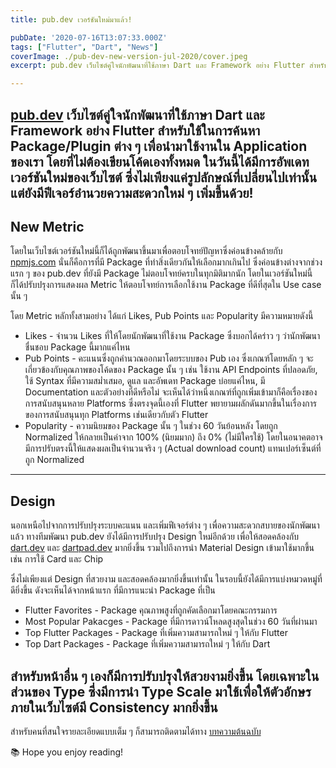 ```yaml
---
title: pub.dev เวอร์ชันใหม่มาแล้ว!

pubDate: '2020-07-16T13:07:33.000Z'
tags: ["Flutter", "Dart", "News"]
coverImage: ./pub-dev-new-version-jul-2020/cover.jpeg
excerpt: pub.dev เว็บไซต์คู่ใจนักพัฒนาที่ใช้ภาษา Dart และ Framework อย่าง Flutter สำหรับใช้ในการค้นหา Package/Plugin ต่าง ๆ เพื่อนำมาใช้งานใน Application ของเรา โดยที่ไม่ต้องเขียนโค้ดเองทั้งหมด ในวันนี้ได้มีการอัพเดทเวอร์ชันใหม่ของเว็บไซต์ ซึ่งไม่เพียงแค่รูปลักษณ์ที่เปลี่ยนไปเท่านั้น แต่ยังมีฟีเจอร์อำนวยความสะดวกใหม่ ๆ เพิ่มขึ้นด้วย!

---
```



[pub.dev](https://pub.dev) เว็บไซต์คู่ใจนักพัฒนาที่ใช้ภาษา Dart และ Framework อย่าง Flutter สำหรับใช้ในการค้นหา Package/Plugin ต่าง ๆ เพื่อนำมาใช้งานใน Application ของเรา โดยที่ไม่ต้องเขียนโค้ดเองทั้งหมด ในวันนี้ได้มีการอัพเดทเวอร์ชันใหม่ของเว็บไซต์ ซึ่งไม่เพียงแค่รูปลักษณ์ที่เปลี่ยนไปเท่านั้น แต่ยังมีฟีเจอร์อำนวยความสะดวกใหม่ ๆ เพิ่มขึ้นด้วย!
---

## New Metric	

โดยในเว็บไซต์เวอร์ชันใหม่นี้ก็ได้ถูกพัฒนาขึ้นมาเพื่อตอบโจทย์ปัญหาซึ่งค่อนข้างคล้ายกับ [npmjs.com](https://www.npmjs.com) นั่นก็คือการที่มี Package ที่ทำสิ่งเดียวกันให้เลือกมากเกินไป ซึ่งค่อนข้างต่างจากช่วงแรก ๆ ของ pub.dev ที่ยังมี Package ไม่ตอบโจทย์ครบในทุกมิติมากนัก โดยในเวอร์ชันใหม่นี้ ก็ได้ปรับปรุงการแสดงผล Metric ให้ตอบโจทย์การเลือกใช้งาน Package ที่ดีที่สุดใน Use case นั้น ๆ

โดย Metric หลักทั้งสามอย่าง ได้แก่ Likes, Pub Points และ Popularity มีความหมายดังนี้

- Likes - จำนวน Likes ที่ให้โดยนักพัฒนาที่ใช้งาน Package ซึ่งบอกได้คร่าว ๆ ว่านักพัฒนาชื่นชอบ Package นี้มากแค่ไหน
- Pub Points - คะแนนซึ่งถูกคำนวณออกมาโดยระบบของ Pub เอง ซึ่งเกณฑ์โดยหลัก ๆ จะเกี่ยวข้องกับคุณภาพของโค้ดของ Package นั้น ๆ เช่น ใช้งาน API Endpoints ที่ปลอดภัย,​ ใช้ Syntax ที่มีความสม่ำเสมอ,​ ดูแล และอัพเดท Package บ่อยแค่ไหน, มี Documentation และตัวอย่างที่ดีหรือไม่ จะเห็นได้ว่าหนึ่งเกณฑ์ที่ถูกเพิ่มเข้ามาก็คือเรื่องของการสนับสนุนหลาย Platforms ซึ่งตรงจุดนี้เองที่ Flutter พยายามผลักดันมากขึ้นในเรื่องการของการสนับสนุนทุก Platforms เช่นเดียวกับตัว Flutter
- Popularity - ความนิยมของ Package นั้น ๆ ในช่วง 60 วันย้อนหลัง โดยถูก Normalized ให้กลายเป็นค่าจาก 100% (นิยมมาก) ถึง 0% (ไม่มีใครใช้) โดยในอนาคตอาจมีการปรับตรงนี้ให้แสดงผลเป็นจำนวนจริง ๆ (Actual download count) แทนเปอร์เซ็นต์ที่ถูก Normalized

---

## Design

นอกเหนือไปจากการปรับปรุงระบบคะแนน และเพิ่มฟีเจอร์ต่าง ๆ เพื่อความสะดวกสบายของนักพัฒนาแล้ว ทางทีมพัฒนา pub.dev ยังได้มีการปรับปรุง Design ใหม่อีกด้วย เพื่อให้สอดคล้องกับ [dart.dev](http://dart.dev) และ [dartpad.dev](https://dartpad.dev) มากยิ่งขึ้น รวมไปถึงการนำ Material Design เข้ามาใช้มากขึ้น เช่น การใช้ Card และ Chip 

ซึ่งไม่เพียงแต่ Design ที่สวยงาม และสอดคล้องมากยิ่งขึ้นเท่านั้น ในรอบนี้ยังได้มีการแบ่งหมวดหมู่ที่ดียิ่งขึ้น ดังจะเห็นได้จากหน้าแรก ที่มีการแนะนำ Package ที่เป็น
- Flutter Favorites - Package คุณภาพสูงที่ถูกคัดเลือกมาโดยคณะกรรมการ
- Most Popular Pakacges - Package ที่มีการดาวน์โหลดสูงสุดในช่วง 60 วันที่ผ่านมา
- Top Flutter Packages - Package ที่เพิ่มความสามารถใหม่ ๆ ให้กับ Flutter
- Top Dart Packages - Package ที่เพิ่มความสามารถใหม่ ๆ ให้กับ Dart

สำหรับหน้าอื่น ๆ เองก็มีการปรับปรุงให้สวยงามยิ่งขึ้น โดยเฉพาะในส่วนของ Type ซึ่งมีการนำ Type Scale มาใช้เพื่อให้ตัวอักษรภายในเว็บไซต์มี Consistency มากยิ่งขึ้น
---

สำหรับคนที่สนใจรายละเอียดแบบเต็ม ๆ ก็สามารถติดตามได้ทาง [บทความต้นฉบับ](https://medium.com/dartlang/pub-dev-redesign-747406dcb486)

<Callout type="tip" title="Thanks for reading">
  📚 Hope you enjoy reading!
</Callout>

